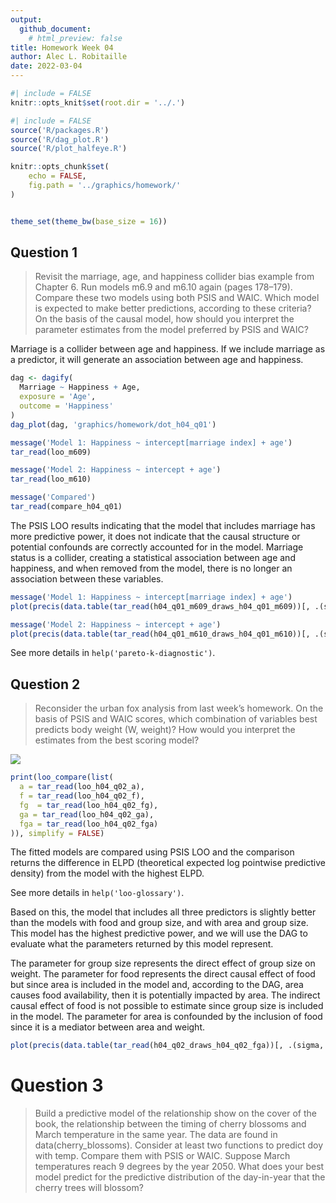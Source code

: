 ```yaml
---
output: 
  github_document:
    # html_preview: false
title: Homework Week 04
author: Alec L. Robitaille
date: 2022-03-04
---
```



```r
#| include = FALSE
knitr::opts_knit$set(root.dir = '../.')
```

```r
#| include = FALSE
source('R/packages.R')
source('R/dag_plot.R')
source('R/plot_halfeye.R')

knitr::opts_chunk$set(
	echo = FALSE,
	fig.path = '../graphics/homework/'
)


theme_set(theme_bw(base_size = 16))
```


## Question 1

> Revisit the marriage, age, and happiness collider bias example from Chapter
6. Run models m6.9 and m6.10 again (pages 178–179). Compare these two models
using both PSIS and WAIC. Which model is expected to make better predictions,
according to these criteria? On the basis of the causal model, how should you
interpret the parameter estimates from the model preferred by PSIS and WAIC?

Marriage is a collider between age and happiness. If we include marriage 
as a predictor, it will generate an association between age and happiness.

```r
dag <- dagify(
  Marriage ~ Happiness + Age,
  exposure = 'Age',
  outcome = 'Happiness'
)
dag_plot(dag, 'graphics/homework/dot_h04_q01')
```

```r
message('Model 1: Happiness ~ intercept[marriage index] + age')
tar_read(loo_m609)

message('Model 2: Happiness ~ intercept + age')
tar_read(loo_m610)

message('Compared')
tar_read(compare_h04_q01)
```

The PSIS LOO results indicating that the model that includes marriage
has more predictive power, it does not indicate that the causal structure
or potential confounds are correctly accounted for in the model. 
Marriage status is a collider, creating a statistical association between
age and happiness, and when removed from the model, there is no longer an
association between these variables. 

```r
message('Model 1: Happiness ~ intercept[marriage index] + age')
plot(precis(data.table(tar_read(h04_q01_m609_draws_h04_q01_m609))[, .(sigma, beta_age, `alpha[1]`, `alpha[2]`)], depth = 2))

message('Model 2: Happiness ~ intercept + age')
plot(precis(data.table(tar_read(h04_q01_m610_draws_h04_q01_m610))[, .(sigma, beta_age, alpha)]))
```

See more details in `help('pareto-k-diagnostic')`.

## Question 2

> Reconsider the urban fox analysis from last week’s homework. On the basis of
PSIS and WAIC scores, which combination of variables best predicts body weight
(W, weight)? How would you interpret the estimates from the best scoring model?

![](../graphics/homework/dot_h03_q02.png)


```r
print(loo_compare(list(
  a = tar_read(loo_h04_q02_a), 
  f = tar_read(loo_h04_q02_f),
  fg  = tar_read(loo_h04_q02_fg),
  ga = tar_read(loo_h04_q02_ga),
  fga = tar_read(loo_h04_q02_fga)
)), simplify = FALSE)
```

The fitted models are compared using PSIS LOO and the comparison 
returns the difference in ELPD (theoretical expected log pointwise
predictive density) from the model with the highest ELPD. 

See more details in `help('loo-glossary')`. 

Based on this, the model that includes all three predictors is slightly 
better than the models with food and group size, and with area and 
group size. This model has the highest predictive power, and we will use the 
DAG to evaluate what the parameters returned by this model represent. 


The parameter for group size represents the direct effect of group size on
weight. The parameter for food represents the direct causal effect of 
food but since area is included in the model and, according to the DAG, area
causes food availability, then it is potentially impacted by area. The indirect causal effect of food is not possible to estimate since group size 
is included in the model. The parameter for area is confounded by the
inclusion of food since it is a mediator between area and weight. 

```r
plot(precis(data.table(tar_read(h04_q02_draws_h04_q02_fga))[, .(sigma, alpha, beta_food, beta_groupsize, beta_area)]))
```


# Question 3

> Build a predictive model of the relationship show on the cover of the book,
the relationship between the timing of cherry blossoms and March temperature
in the same year. The data are found in data(cherry_blossoms). Consider at least
two functions to predict doy with temp. Compare them with PSIS or WAIC. Suppose
March temperatures reach 9 degrees by the year 2050. What does your best model
predict for the predictive distribution of the day-in-year that the cherry trees
will blossom?


